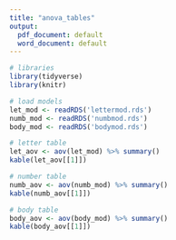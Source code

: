 ```yaml
---
title: "anova_tables"
output:
  pdf_document: default
  word_document: default
---
```


```r
# libraries
library(tidyverse)
library(knitr)

# load models
let_mod <- readRDS('lettermod.rds')
numb_mod <- readRDS('numbmod.rds')
body_mod <- readRDS('bodymod.rds')
```

```r
# letter table
let_aov <- aov(let_mod) %>% summary()
kable(let_aov[[1]])
```

\newpage

```r
# number table
numb_aov <- aov(numb_mod) %>% summary()
kable(numb_aov[[1]])
```

\newpage

```r
# body table
body_aov <- aov(body_mod) %>% summary()
kable(body_aov[[1]])
```